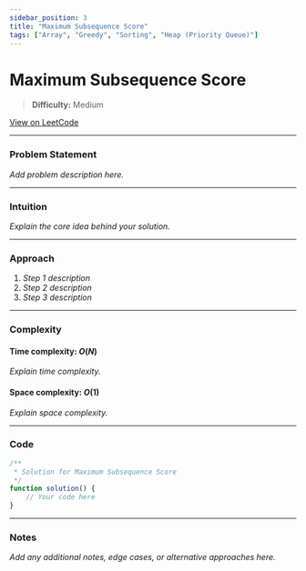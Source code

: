 ```yaml
---
sidebar_position: 3
title: "Maximum Subsequence Score"
tags: ["Array", "Greedy", "Sorting", "Heap (Priority Queue)"]
---
```


# Maximum Subsequence Score

> **Difficulty:** Medium

[View on LeetCode](https://leetcode.com/problems/maximum-subsequence-score/)

***

### Problem Statement

_Add problem description here._

***

### Intuition

_Explain the core idea behind your solution._

***

### Approach

1. _Step 1 description_
2. _Step 2 description_
3. _Step 3 description_

***

### Complexity

#### Time complexity: $O(N)$

_Explain time complexity._

#### Space complexity: $O(1)$

_Explain space complexity._

***

### Code

```javascript
/**
 * Solution for Maximum Subsequence Score
 */
function solution() {
    // Your code here
}
```

***

### Notes

_Add any additional notes, edge cases, or alternative approaches here._
